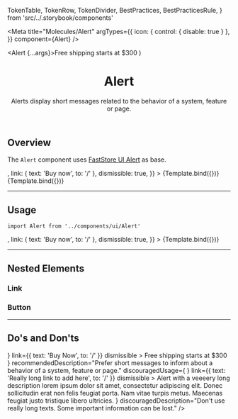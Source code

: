 
  TokenTable,
  TokenRow,
  TokenDivider,
  BestPractices,
  BestPracticesRule,
} from 'src/../.storybook/components'

<Meta
  title="Molecules/Alert"
  argTypes={{
    icon: { control: { disable: true } },
  }}
  component={Alert}
/>

  <Alert {...args}>Free shipping starts at $300</Alert>
)

<header>

# Alert

Alerts display short messages related to the behavior of a system, feature or page.

</header>

## Overview

The `Alert` component uses [FastStore UI Alert](https://www.faststore.dev/reference/ui/molecules/Alert) as base.

<Canvas isColumn>
  <Story
    name="overview-default"
    args={{
      icon: <Icon name="Truck" width={24} height={24} />,
      link: { text: 'Buy now', to: '/' },
      dismissible: true,
    }}
  >
    {Template.bind({})}
  </Story>
  <Story name="overview-clean">{Template.bind({})}</Story>
</Canvas>

---

## Usage

`import Alert from '../components/ui/Alert'`

<Canvas>
  <Story
    name="default"
    args={{
      icon: <Icon name="Truck" width={24} height={24} />,
      link: { text: 'Buy now', to: '/' },
      dismissible: true,
    }}
  >
    {Template.bind({})}
  </Story>
</Canvas>

<ArgsTable story="default" />

<TokenTable>
  <TokenRow token="--fs-alert-height" value="var(--fs-spacing-7)" />
  <TokenRow token="--fs-alert-padding-left" value="var(--fs-spacing-3)" />
  <TokenRow
    token="--fs-alert-padding-right"
    value="var(--fs-alert-padding-left)"
  />
  <TokenDivider />
  <TokenRow
    token="--fs-alert-bkg-color"
    value="var(--fs-color-highlighted-bkg)"
    isColor
  />
  <TokenDivider />
  <TokenRow
    token="--fs-alert-text-color"
    value="var(--fs-color-highlighted-text)"
    isColor
  />
  <TokenRow token="--fs-alert-text-size" value="var(--fs-text-size-1)" />
</TokenTable>

---

## Nested Elements

### Link

<TokenTable>
  <TokenRow
    token="--fs-alert-link-color"
    value="var(--fs-alert-text-color)"
    globalValue="var(--fs-color-highlighted-text)"
    isColor
  />
  <TokenRow
    token="--fs-alert-link-color-visited"
    value="var(--fs-alert-text-color)"
    globalValue="var(--fs-color-highlighted-text)"
    isColor
  />
</TokenTable>

### Button

<TokenTable>
  <TokenRow
    token="--fs-alert-button-text-color"
    value="var(--fs-alert-text-color)"
    globalValue="var(--fs-color-highlighted-text)"
    isColor
  />
  <TokenRow
    token="--fs-alert-button-bkg-color"
    value="var(--fs-alert-bkg-color)"
    globalValue="var(--fs-color-highlighted-bkg)"
    isColor
  />
  <TokenRow
    token="--fs-alert-button-border-radius"
    value="var(--fs-border-radius)"
  />
</TokenTable>

---

## Do's and Don'ts

<BestPractices>
  <BestPracticesRule
    recommendedUsage={
      <Alert
        icon={<Icon name="ShieldCheck" width={24} height={24} />}
        link={{ text: 'Buy Now', to: '/' }}
        dismissible
      >
        Free shipping starts at $300
      </Alert>
    }
    recommendedDescription="Prefer short messages to inform about a behavior of a system, feature or page."
    discouragedUsage={
      <Alert
        icon={<Icon name="ShieldCheck" width={24} height={24} />}
        link={{ text: 'Really long link to add here', to: '/' }}
        dismissible
      >
        Alert with a veeeery long description lorem ipsum dolor sit amet,
        consectetur adipiscing elit. Donec sollicitudin erat non felis feugiat
        porta. Nam vitae turpis metus. Maecenas feugiat justo tristique libero
        ultricies.
      </Alert>
    }
    discouragedDescription="Don't use really long texts. Some important information can be lost."
  />
</BestPractices>
